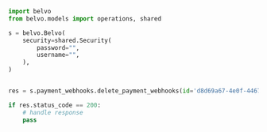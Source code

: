 ```python DeletePaymentWebhooks.py
import belvo
from belvo.models import operations, shared

s = belvo.Belvo(
    security=shared.Security(
        password="",
        username="",
    ),
)


res = s.payment_webhooks.delete_payment_webhooks(id='d8d69a67-4e0f-4467-8c87-96ed151a05df')

if res.status_code == 200:
    # handle response
    pass
```
